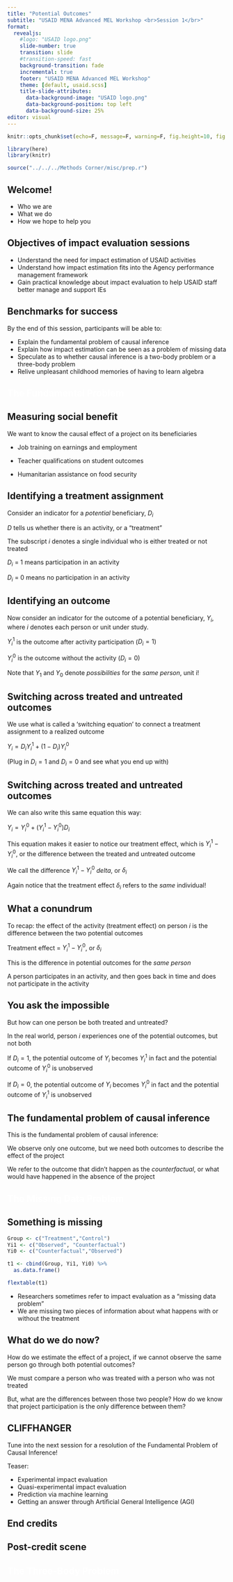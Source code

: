 ```yaml
---
title: "Potential Outcomes"
subtitle: "USAID MENA Advanced MEL Workshop <br>Session 1</br>"
format: 
  revealjs:
    #logo: "USAID logo.png"
    slide-number: true
    transition: slide
    #transition-speed: fast
    background-transition: fade
    incremental: true
    footer: "USAID MENA Advanced MEL Workshop"
    theme: [default, usaid.scss]
    title-slide-attributes: 
      data-background-image: "USAID logo.png"
      data-background-position: top left
      data-background-size: 25%
editor: visual
---
```


```r

knitr::opts_chunk$set(echo=F, message=F, warning=F, fig.height=10, fig.width=6)

library(here)
library(knitr)

source("../../../Methods Corner/misc/prep.r")

```

## Welcome! 

- Who we are
- What we do
- How we hope to help you

## Objectives of impact evaluation sessions

- Understand the need for impact estimation of USAID activities
- Understand how impact estimation fits into the Agency performance management framework
- Gain practical knowledge about impact evaluation to help USAID staff better manage and support IEs

## Benchmarks for success

By the end of this session, participants will be able to: 

- Explain the fundamental problem of causal inference
- Explain how impact estimation can be seen as a problem of missing data
- Speculate as to whether causal inference is a two-body problem or a three-body problem
- Relive unpleasant childhood memories of having to learn algebra

## [The Fundamental Problem]{style="color:white;"} {background-color=#002F6C}


## Measuring social benefit

We want to know the causal effect of a project on its beneficiaries

- Job training on earnings and employment

- Teacher qualifications on student outcomes

- Humanitarian assistance on food security

## Identifying a treatment assignment

Consider an indicator for a *potential* beneficiary, $D_i$

$D$ tells us whether there is an activity, or a "treatment"

The subscript $i$ denotes a single individual who is either treated or not treated

$D_i$ = 1 means participation in an activity

$D_i$ = 0 means no participation in an activity


## Identifying an outcome

Now consider an indicator for the outcome of a potential beneficiary, $Y_i$, where $i$ denotes each person or unit under study. 

$Y_i^1$ is the outcome after activity participation ($D_i=1$)

$Y_i^0$ is the outcome without the activity ($D_i=0$)

Note that $Y_1$ and $Y_0$ denote *possibilities* for the *same person*, unit i!


## Switching across treated and untreated outcomes

We use what is called a 'switching equation' to connect a treatment assignment to a realized outcome

$Y_i=D_iY_i^1+(1-D_i)Y_i^0$ 

(Plug in $D_i=1$ and $D_i=0$ and see what you end up with)

## Switching across treated and untreated outcomes

We can also write this same equation this way: 

$Y_i=Y_i^0+(Y_i^1-Y_i^0)D_i$

This equation makes it easier to notice our treatment effect, which is $Y_i^1-Y_i^0$, or the difference between the treated and untreated outcome

We call the difference $Y_i^1-Y_i^0$ $delta$, or $\delta_i$ 

Again notice that the treatment effect $\delta_i$ refers to the *same* individual! 


## What a conundrum

To recap: the effect of the activity (treatment effect) on person $i$ is the difference between the two potential outcomes

Treatment effect = $Y_i^1 - Y_i^0$, or $\delta_i$

This is the difference in potential outcomes for the *same person*

A person participates in an activity, and then goes back in time and does not participate in the activity

## You ask the impossible

But how can one person be both treated and untreated?

In the real world, person $i$ experiences one of the potential outcomes, but not both

If $D_i=1$, the potential outcome of $Y_i$ becomes $Y_i^1$ in fact and the potential outcome of $Y_i^0$ is unobserved

If $D_i=0$, the potential outcome of $Y_i$ becomes $Y_i^0$ in fact and the potential outcome of $Y_i^1$ is unobserved

## The fundamental problem of causal inference

This is the fundamental problem of causal inference:

We observe only one outcome, but we need both outcomes to describe the effect of the project

We refer to the outcome that didn't happen as the *counterfactual*, or what would have happened in the absence of the project

## [The Missing Data Problem]{style="color:white;"} {background-color=#002F6C}

## Something is missing



```r
Group <- c("Treatment","Control")
Yi1 <- c("Observed", "Counterfactual")
Yi0 <- c("Counterfactual","Observed")

t1 <- cbind(Group, Yi1, Yi0) %>%
  as.data.frame()

flextable(t1)
```

- Researchers sometimes refer to impact evaluation as a "missing data problem"
- We are missing two pieces of information about what happens with or without the treatment


## What do we do now? 

How do we estimate the effect of a project, if we cannot observe the same person go through both potential outcomes?

We must compare a person who was treated with a person who was not treated

But, what are the differences between those two people? How do we know that project participation is the only difference between them?

## CLIFFHANGER

Tune into the next session for a resolution of the Fundamental Problem of Causal Inference!

Teaser: 

- Experimental impact evaluation
- Quasi-experimental impact evaluation
- Prediction via machine learning
- Getting an answer through Artificial General Intelligence (AGI)

## End credits

## Post-credit scene

## [The Three-Body Problem]{style="color:white;"} {background-color=#002F6C}







